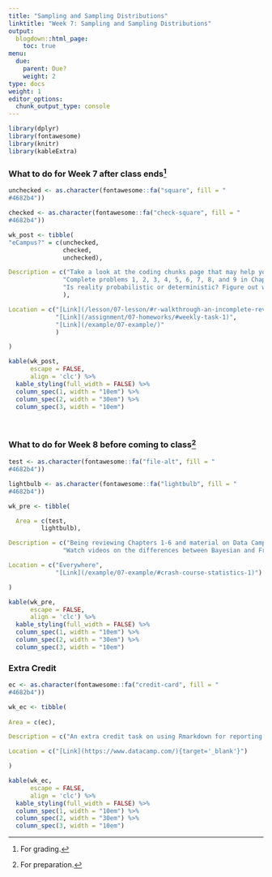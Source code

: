```yaml
---
title: "Sampling and Sampling Distributions"
linktitle: "Week 7: Sampling and Sampling Distributions"
output:
  blogdown::html_page:
    toc: true
menu:
  due:
    parent: Due?
    weight: 2
type: docs
weight: 1
editor_options: 
  chunk_output_type: console
---
```


```r
library(dplyr)
library(fontawesome)
library(knitr)
library(kableExtra)
```

### What to do for Week 7 after class ends^[For grading.]

```r
unchecked <- as.character(fontawesome::fa("square", fill = "
#4682b4"))

checked <- as.character(fontawesome::fa("check-square", fill = "
#4682b4"))

wk_post <- tibble(
"eCampus?" = c(unchecked, 
               checked,
               unchecked),

Description = c("Take a look at the coding chunks page that may help you on the upcoming exam.",
               "Complete problems 1, 2, 3, 4, 5, 6, 7, 8, and 9 in Chapter 6.",
               "Is reality probabilistic or deterministic? Figure out what kind of statistical thinking you have."
               ),

Location = c("[Link](/lesson/07-lesson/#r-walkthrough-an-incomplete-review-of-descriptive-statistics-com)",
             "[Link](/assignment/07-homeworks/#weekly-task-1)",
             "[Link](/example/07-example/)"
             )

)
```

```r
kable(wk_post, 
      escape = FALSE,
      align = 'clc') %>%
  kable_styling(full_width = FALSE) %>%
  column_spec(1, width = "10em") %>%
  column_spec(2, width = "30em") %>%
  column_spec(3, width = "10em")
```

<br />

### What to do for Week 8 before coming to class^[For preparation.]

```r
test <- as.character(fontawesome::fa("file-alt", fill = "
#4682b4"))

lightbulb <- as.character(fontawesome::fa("lightbulb", fill = "
#4682b4"))

wk_pre <- tibble(

  Area = c(test, 
         lightbulb),

Description = c("Being reviewing Chapters 1-6 and material on Data Camp/Walkthroughs for the exam.",
               "Watch videos on the differences between Bayesian and Frequentist Statistics.^[Optional but recommended.]"),

Location = c("Everywhere", 
             "[Link](/example/07-example/#crash-course-statistics-1)")

)
```

```r
kable(wk_pre, 
      escape = FALSE,
      align = 'clc') %>%
  kable_styling(full_width = FALSE) %>%
  column_spec(1, width = "10em") %>%
  column_spec(2, width = "30em") %>%
  column_spec(3, width = "10em")
```

### Extra Credit

```r
ec <- as.character(fontawesome::fa("credit-card", fill = "
#4682b4"))

wk_ec <- tibble(
  
Area = c(ec),

Description = c("An extra credit task on using Rmarkdown for reporting purposes has posted."),

Location = c("[Link](https://www.datacamp.com/){target='_blank'}")

)

```

```r
kable(wk_ec, 
      escape = FALSE,
      align = 'clc') %>%
  kable_styling(full_width = FALSE) %>%
  column_spec(1, width = "10em") %>%
  column_spec(2, width = "30em") %>%
  column_spec(3, width = "10em")
```